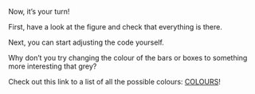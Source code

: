 Now, it's your turn! 

First, have a look at the figure and check that everything is there.

Next, you can start adjusting the code yourself.

Why don't you try changing the colour of the bars or boxes to something more interesting that grey? 

Check out this link to a list of all the possible colours: [COLOURS](http://www.stat.columbia.edu/~tzheng/files/Rcolor.pdf)!


         